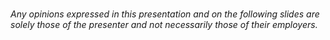 <br/><br/><br/>

*Any opinions expressed in this presentation and on the following slides are solely those of the presenter and not necessarily those of their employers.*
